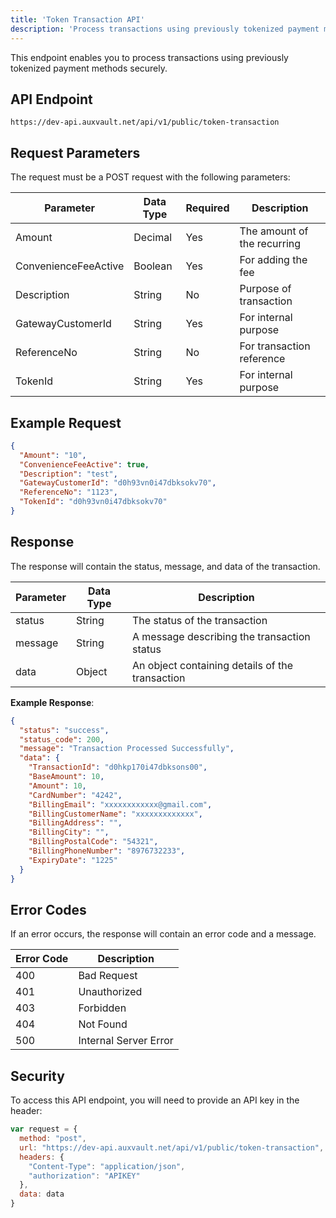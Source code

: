 ```yaml
---
title: 'Token Transaction API'
description: 'Process transactions using previously tokenized payment methods'
---
```


This endpoint enables you to process transactions using previously tokenized payment methods securely.

## API Endpoint
`https://dev-api.auxvault.net/api/v1/public/token-transaction`

## Request Parameters
The request must be a POST request with the following parameters:

| Parameter            | Data Type | Required | Description                    |
|---------------------|-----------|----------|--------------------------------|
| Amount              | Decimal   | Yes      | The amount of the recurring    |
| ConvenienceFeeActive| Boolean   | Yes      | For adding the fee             |
| Description         | String    | No       | Purpose of transaction         |
| GatewayCustomerId   | String    | Yes      | For internal purpose           |
| ReferenceNo         | String    | No       | For transaction reference      |
| TokenId             | String    | Yes      | For internal purpose           |

## Example Request
```json
{
  "Amount": "10",
  "ConvenienceFeeActive": true,
  "Description": "test",
  "GatewayCustomerId": "d0h93vn0i47dbksokv70",
  "ReferenceNo": "1123",
  "TokenId": "d0h93vn0i47dbksokv70"
}
```

## Response
The response will contain the status, message, and data of the transaction.

| Parameter | Data Type | Description                              |
|-----------|-----------|------------------------------------------|
| status    | String    | The status of the transaction            |
| message   | String    | A message describing the transaction status |
| data      | Object    | An object containing details of the transaction |

**Example Response**:
```json
{
  "status": "success",
  "status_code": 200,
  "message": "Transaction Processed Successfully",
  "data": {
    "TransactionId": "d0hkp170i47dbksons00",
    "BaseAmount": 10,
    "Amount": 10,
    "CardNumber": "4242",
    "BillingEmail": "xxxxxxxxxxxx@gmail.com",
    "BillingCustomerName": "xxxxxxxxxxxxx",
    "BillingAddress": "",
    "BillingCity": "",
    "BillingPostalCode": "54321",
    "BillingPhoneNumber": "8976732233",
    "ExpiryDate": "1225"
  }
}
```

## Error Codes
If an error occurs, the response will contain an error code and a message.

| Error Code | Description               |
|------------|---------------------------|
| 400        | Bad Request               |
| 401        | Unauthorized              |
| 403        | Forbidden                 |
| 404        | Not Found                 |
| 500        | Internal Server Error     |

## Security
To access this API endpoint, you will need to provide an API key in the header:

```javascript
var request = { 
  method: "post", 
  url: "https://dev-api.auxvault.net/api/v1/public/token-transaction", 
  headers: { 
    "Content-Type": "application/json", 
    "authorization": "APIKEY"
  }, 
  data: data
}
```
